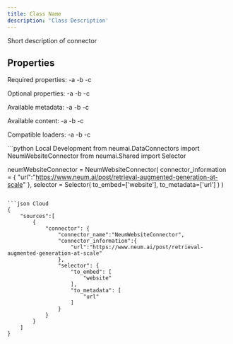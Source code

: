 ```yaml
---
title: Class Name
description: 'Class Description'
---
```


Short description of connector

## Properties

Required properties:
-a
-b
-c

Optional properties:
-a
-b
-c

Available metadata:
-a
-b
-c

Available content:
-a
-b
-c

Compatible loaders:
-a
-b
-c

<CodeGroup>
```python Local Development
from neumai.DataConnectors import NeumWebsiteConnector
from neumai.Shared import Selector

neumWebsiteConnector =  NeumWebsiteConnector(
    connector_information = {
        "url":"https://www.neum.ai/post/retrieval-augmented-generation-at-scale"
    },
    selector = Selector(
        to_embed=['website'],
        to_metadata=['url']
    )
)
```

```json Cloud
{
    "sources":[
        {
            "connector": {
                "connector_name":"NeumWebsiteConnector",
                "connector_information":{
                    "url":"https://www.neum.ai/post/retrieval-augmented-generation-at-scale"
                },
                "selector": {
                    "to_embed": [
                        "website"
                    ],
                    "to_metadata": [
                        "url"
                    ]
                }
            }
        }
    ]
}
```

</CodeGroup>